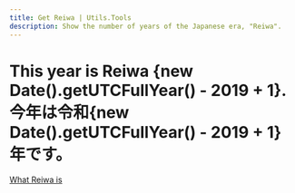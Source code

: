 ```yaml
---
title: Get Reiwa | Utils.Tools
description: Show the number of years of the Japanese era, "Reiwa".
---
```


# This year is Reiwa {new Date().getUTCFullYear() - 2019 + 1}. 今年は令和{new Date().getUTCFullYear() - 2019 + 1}年です。

[What Reiwa is](https://ja.wikipedia.org/wiki/令和)
